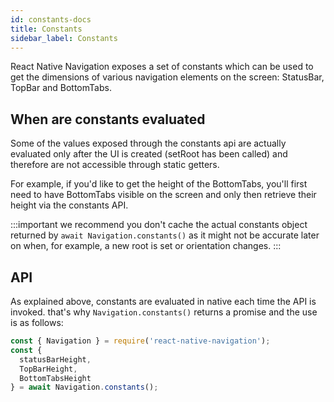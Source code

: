 ```yaml
---
id: constants-docs
title: Constants
sidebar_label: Constants
---
```


React Native Navigation exposes a set of constants which can be used to get the dimensions of various navigation elements on the screen: StatusBar, TopBar and BottomTabs.

## When are constants evaluated
Some of the values exposed through the constants api are actually evaluated only after the UI is created (setRoot has been called) and therefore are not accessible through static getters.

For example, if you'd like to get the height of the BottomTabs, you'll first need to have BottomTabs visible on the screen and only then retrieve their height via the constants API.

:::important
we recommend you don't cache the actual constants object returned by `await Navigation.constants()` as it might not be accurate later on when, for example, a new root is set or orientation changes.
:::

## API
As explained above, constants are evaluated in native each time the API is invoked. that's why `Navigation.constants()` returns a promise and the use is as follows:

```js
const { Navigation } = require('react-native-navigation');
const {
  statusBarHeight,
  TopBarHeight,
  BottomTabsHeight
} = await Navigation.constants();
```
